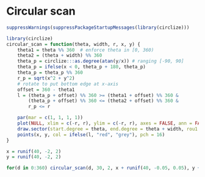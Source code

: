 Circular scan
==============

```r
suppressWarnings(suppressPackageStartupMessages(library(circlize)))
```

```r
library(circlize)
circular_scan = function(theta, width, r, x, y) {
    theta1 = theta %% 360  # enforce theta in [0, 360)
    theta2 = (theta + width) %% 360
    theta_p = circlize:::as.degree(atan(y/x)) # ranging [-90, 90]
    theta_p = ifelse(x < 0, theta_p + 180, theta_p)
    theta_p = theta_p %% 360
    r_p = sqrt(x^2 + y^2)
    # rotate to put bottom edge at x-axis
    offset = 360 - theta1
    l = (theta_p + offset) %% 360 >= (theta1 + offset) %% 360 &
        (theta_p + offset) %% 360 <= (theta2 + offset) %% 360 &
        r_p <= r

    par(mar = c(1, 1, 1, 1))
    plot(NULL, xlim = c(-r, r), ylim = c(-r, r), axes = FALSE, ann = FALSE)
    draw.sector(start.degree = theta, end.degree = theta + width, rou1 = r, clock.wise = FALSE, col = "grey")
    points(x, y, col = ifelse(l, "red", "grey"), pch = 16)
}

x = runif(40, -2, 2)
y = runif(40, -2, 2)
```

```r
for(d in 0:360) circular_scan(d, 30, 2, x + runif(40, -0.05, 0.05), y + runif(40, -0.05, 0.05))
```
